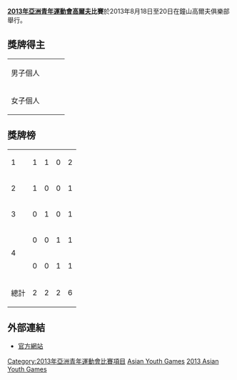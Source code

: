 '''[[2013年亞洲青年運動會|2013年亞洲青年運動會]][[高爾夫|高爾夫]]比賽'''於2013年8月18日至20日在鐘山高爾夫俱樂部舉行。



==獎牌得主==

{| {{MedalistTable|type=項目}}
|-
|男子個人
|{{flagIOC2medalist|[[ܷܿ俞俊安|ܷܿ俞俊安]]|TPE|2013年亞洲青年運動會}}
|{{flagIOC2medalist|[[Manu_Gandas|Manu Gandas]]|AOI|2013年亞洲青年運動會|name=Independent Athletes}}
|{{flagIOC2medalist|[[Danthai_Boonma|Danthai Boonma]]|THA|2013年亞洲青年運動會}}
|-
|女子個人
|{{flagIOC2medalist|[[Mia_Legaspi|Mia Legaspi]]|PHI|2013年亞洲青年運動會}}
|{{flagIOC2medalist|[[Princess_Superal|Princess Superal]]|PHI|2013年亞洲青年運動會}}
|{{flagIOC2medalist|[[Shi_Yuting|Shi Yuting]]|CHN|2013年亞洲青年運動會}}
|}


==獎牌榜==
{| {{RankedMedalTable|nation-width=200px}}
|-
| 1 ||align=left| {{flagIOC2team|PHI|2013年亞洲青年運動會}} || 1 || 1 || 0 || 2
|-
| 2 ||align=left| {{flagIOC2team|TPE|2013年亞洲青年運動會}} || 1 || 0 || 0 || 1
|-
| 3 ||align=left| {{flagIOC2team|AOI|2013年亞洲青年運動會|name=Independent Athletes}} || 0 || 1 || 0 || 1
|-
| rowspan=2|4 ||align=left| {{flagIOC2team|CHN|2013年亞洲青年運動會}} || 0 || 0 || 1 || 1
|-
| align=left| {{flagIOC2team|THA|2013年亞洲青年運動會}} || 0 || 0 || 1 || 1
|-
!colspan=2| 總計 || 2 || 2 || 2 || 6
|}



==外部連結==
*[https://web.archive.org/web/20130831223312/http://www.nanjing2013.org/en/88/schedule_bj.html 官方網站]

{{2013年亞洲青年運動會項目}}

[[Category:2013年亞洲青年運動會比賽項目|Category:2013年亞洲青年運動會比賽項目]]
[[Category:2013年高爾夫|Asian Youth Games]]
[[Category:綜合運動會高爾夫比賽|2013 Asian Youth Games]]
